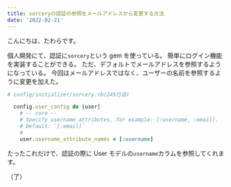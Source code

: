 ```yaml
---
title: sorceryの認証の参照をメールアドレスから変更する方法
date: '2022-02-21'
---
```


こんにちは、たわらです。

個人開発にて、認証に`sorcery`という gem を使っている。
簡単にログイン機能を実装することができる。
ただ、デフォルトでメールアドレスを参照するようになっている。
今回はメールアドレスではなく、ユーザーの名前を参照するように変更を加えた。

```ruby
# config/initializer/sorcery.rb(245行目)

  config.user_config do |user|
    # -- core --
    # Specify username attributes, for example: [:username, :email].
    # Default: `[:email]`
    #
    user.username_attribute_names = [:username]
```

たったこれだけで、認証の際に User モデルの`username`カラムを参照してくれます。

（了）
